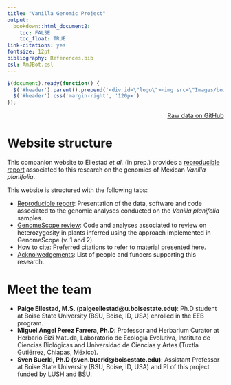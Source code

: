 ```yaml
---
title: "Vanilla Genomic Project"
output:
  bookdown::html_document2: 
    toc: FALSE
    toc_float: TRUE
link-citations: yes
fontsize: 12pt
bibliography: References.bib
csl: AmJBot.csl
---
```



```js
$(document).ready(function() {
  $('#header').parent().prepend('<div id=\"logo\"><img src=\"Images/boisestate-primarylogo-2color-rgb.png\" style=\"position:absolute; top:25px; right:0; padding:10px; height:120px\"></div>');
  $('#header').css('margin-right', '120px')
});
```

<div style="text-align: right"> [Raw data on GitHub](https://github.com/svenbuerki/VanillaGenomicsCode) </div>

<!-- The website is here: https://svenbuerki.github.io/VanillaGenomicsCode/ -->


# Website structure

This companion website to Ellestad *et al.* (in prep.) provides a [reproducible report](reproducible_report.html) associated to this research on the genomics of Mexican *Vanilla planifolia*.

This website is structured with the following tabs:

- [Reproducible report](reproducible_report.html): Presentation of the data, software and code associated to the genomic analyses conducted on the *Vanilla planifolia* samples.
- [GenomeScope review](heterozygosity_review.html): Code and analyses associated to review on heterozygosity in plants inferred using the approach implemented in GenomeScope (v. 1 and 2).
- [How to cite](): Preferred citations to refer to material presented here.
- [Acknolwedgements](funding.html): List of people and funders supporting this research.

# Meet the team

- **Paige Ellestad, M.S. (paigeellestad@u.boisestate.edu)**: Ph.D student at Boise State University (BSU, Boise, ID, USA) enrolled in the EEB program. 
- **Miguel Angel Perez Farrera, Ph.D**: Professor and Herbarium Curator at Herbario Eizi Matuda, Laboratorio de Ecología Evolutiva, Instituto de Ciencias Biológicas and Universidad de Ciencias y Artes (Tuxtla Gutiérrez, Chiapas, México).
- **Sven Buerki, Ph.D (sven.buerki@boisestate.edu)**: Assistant Professor at Boise State University (BSU, Boise, ID, USA) and PI of this project funded by LUSH and BSU.


